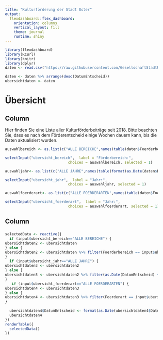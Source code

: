 ```yaml
---
title: "Kulturförderung der Stadt Uster"
output: 
  flexdashboard::flex_dashboard:
    orientation: columns
    vertical_layout: fill
    theme: journal
    runtime: shiny
---
```


```r
library(flexdashboard)
library(RCurl)
library(knitr)
library(dplyr)
daten <- read.csv("https://raw.githubusercontent.com/GesellschaftStadtUster/kultur_foerderbeitrage/main/daten_kulturfoerderung_uster.csv")

daten <- daten %>% arrange(desc(DatumEntscheid))
ubersichtdaten <- daten


```

Übersicht
===================================== 

Column {.sidebar}
-----------------------------------------------------------------------

Hier finden Sie eine Liste aller Kulturförderbeiträge seit 2018. Bitte beachten Sie, dass es nach dem Förderentscheid einige Wochen dauern kann, bis die Daten aktualisiert wurden.

```r
auswahlbereich <- as.list(c("ALLE BEREICHE",names(table(daten$Foerderbereich))))

selectInput("ubersicht_bereich",  label = "Förderbereich:", 
                             choices = auswahlbereich, selected = 1)

auswahljahr<- as.list(c("ALLE JAHRE",names(table(format(as.Date(daten$DatumEntscheid), "%Y")))))

selectInput("ubersicht_jahr",  label = "Jahr:", 
                             choices = auswahljahr, selected = 1)

auswahlfoerderart<- as.list(c("ALLE FOERDERARTEN",names(table(daten$Foerderart))))

selectInput("ubersicht_foerderart",  label = "Jahr:", 
                             choices = auswahlfoerderart, selected = 1)
```


Column 
-----------------------------------------------------------------------

### 

```r
selectedData <- reactive({
  if (input$ubersicht_bereich=="ALLE BEREICHE") {
ubersichtdaten2 <- ubersichtdaten
} else {
ubersichtdaten2 <- ubersichtdaten %>% filter(Foerderbereich == input$ubersicht_bereich)
}
  if (input$ubersicht_jahr=="ALLE JAHRE") {
ubersichtdaten3 <- ubersichtdaten2
} else {
ubersichtdaten3 <- ubersichtdaten2 %>% filter(as.Date(DatumEntscheid) <= as.Date(paste0(input$ubersicht_jahr,"-12-31"))) %>% filter(as.Date(DatumEntscheid) >= as.Date(paste0(input$ubersicht_jahr,"-1-1")))
}
   if (input$ubersicht_foerderart=="ALLE FOERDERARTEN") {
ubersichtdaten4 <- ubersichtdaten3
} else {
ubersichtdaten4 <- ubersichtdaten3 %>% filter(Foerderart == input$ubersicht_foerderart)
} 
  
  ubersichtdaten4$DatumEntscheid <- format(as.Date(ubersichtdaten4$DatumEntscheid), "%d.%m.%Y")
  ubersichtdaten4
})
renderTable({
  selectedData()
})
```

